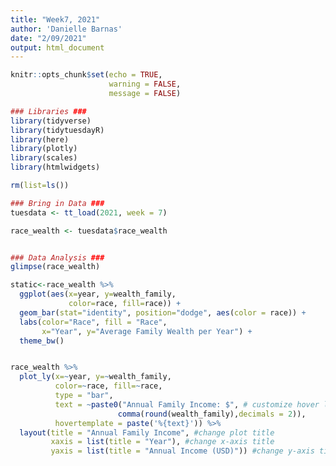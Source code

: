 ```yaml
---
title: "Week7, 2021"
author: 'Danielle Barnas'
date: "2/09/2021"
output: html_document
---
```


```r
knitr::opts_chunk$set(echo = TRUE,
                      warning = FALSE,
                      message = FALSE)
```

```r
### Libraries ###
library(tidyverse)
library(tidytuesdayR)
library(here)
library(plotly)
library(scales)
library(htmlwidgets)

rm(list=ls())

### Bring in Data ###
tuesdata <- tt_load(2021, week = 7)

race_wealth <- tuesdata$race_wealth


### Data Analysis ###
glimpse(race_wealth)

static<-race_wealth %>% 
  ggplot(aes(x=year, y=wealth_family,
             color=race, fill=race)) +
  geom_bar(stat="identity", position="dodge", aes(color = race)) + 
  labs(color="Race", fill = "Race",
       x="Year", y="Average Family Wealth per Year") + 
  theme_bw()


race_wealth %>% 
  plot_ly(x=~year, y=~wealth_family,
          color=~race, fill=~race,
          type = "bar",
          text = ~paste0("Annual Family Income: $", # customize hover label text
                        comma(round(wealth_family),decimals = 2)),
          hovertemplate = paste('%{text}')) %>% 
  layout(title = "Annual Family Income", #change plot title
         xaxis = list(title = "Year"), #change x-axis title
         yaxis = list(title = "Annual Income (USD)")) #change y-axis title
```




